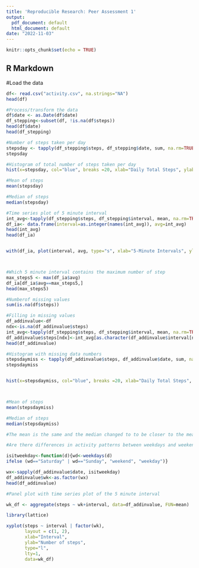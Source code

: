 ```yaml
---
title: 'Reproducible Research: Peer Assessment 1'
output:
  pdf_document: default
  html_document: default
date: "2022-11-03"
---
```


```r
knitr::opts_chunk$set(echo = TRUE)
```

## R Markdown

#Load the data
```r
df<- read.csv("activity.csv", na.strings="NA")
head(df)

#Process/transform the data
df$date <- as.Date(df$date)
df_stepping<-subset(df, !is.na(df$steps))
head(df$date)
head(df_stepping)

#Number of steps taken per day
stepsday <- tapply(df_stepping$steps, df_stepping$date, sum, na.rm=TRUE, simplify =T)
stepsday

#Histogram of total number of steps taken per day
hist(x=stepsday, col="blue", breaks =20, xlab="Daily Total Steps", ylab="Frequency", main="The Distribuation of Daily Total Steps")

#Mean of steps
mean(stepsday)

#Median of steps
median(stepsday)

#Time series plot of 5 minute interval
int_avg<-tapply(df_stepping$steps, df_stepping$interval, mean, na.rm=TRUE, simplify=T)
df_ia<- data.frame(interval=as.integer(names(int_avg)), avg=int_avg)
head(int_avg)
head(df_ia)


with(df_ia, plot(interval, avg, type="s", xlab="5-Minute Intervals", ylab="Average Steps in the Interval Across All Days"))



#Which 5 minute interval contains the maximum number of step
max_steps5 <- max(df_ia$avg)
df_ia[df_ia$avg==max_steps5,]
head(max_steps5)

#Numberof missing values
sum(is.na(df$steps))

#Filling in missing values
df_addinvalue<-df
ndx<-is.na(df_addinvalue$steps)
int_avg<-tapply(df_stepping$steps, df_stepping$interval, mean, na.rm=TRUE, simplify=T)
df_addinvalue$steps[ndx]<-int_avg[as.character(df_addinvalue$interval[ndx])]
head(df_addinvalue)

#Histogram with missing data numbers
stepsdaymiss <- tapply(df_addinvalue$steps, df_addinvalue$date, sum, na.rm=TRUE, simplify =T)
stepsdaymiss


hist(x=stepsdaymiss, col="blue", breaks =20, xlab="Daily Total Steps", ylab="Frequency", main="The Distribuation of Daily Total Steps")



#Mean of steps
mean(stepsdaymiss)

#Median of steps
median(stepsdaymiss)

#The mean is the same and the median changed to to be closer to the mean

#Are there differences in activity patterns between weekdays and weekends?

isitweekday<-function(d){wd<-weekdays(d) 
ifelse (wd=="Saturday" | wd=="Sunday", "weekend", "weekday")}

wx<-sapply(df_addinvalue$date, isitweekday)
df_addinvalue$wk<-as.factor(wx)
head(df_addinvalue)

#Panel plot with time series plot of the 5 minute interval

wk_df <- aggregate(steps ~ wk+interval, data=df_addinvalue, FUN=mean)

library(lattice)

xyplot(steps ~ interval | factor(wk),
       layout = c(1, 2),
       xlab="Interval",
       ylab="Number of steps",
       type="l",
       lty=1,
       data=wk_df)
       
```       



